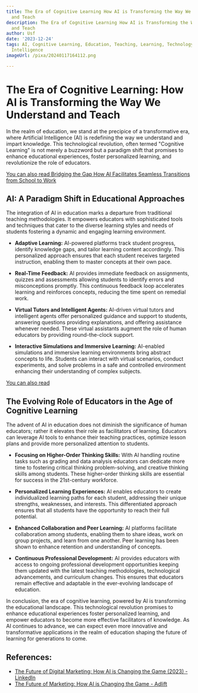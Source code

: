 ```yaml
---
title: The Era of Cognitive Learning How AI is Transforming the Way We Understand
  and Teach
description: The Era of Cognitive Learning How AI is Transforming the Way We Understand
  and Teach
author: Usf
date: '2023-12-24'
tags: AI, Cognitive Learning, Education, Teaching, Learning, Technology, Artificial
  Intelligence
imageUrl: /pixa/20240117164112.png

---
```

# The Era of Cognitive Learning:  How AI is Transforming the Way We Understand and Teach

In the realm of education,  we stand at the precipice  of a transformative era, where Artificial Intelligence  (AI)  is redefining the way we  understand and  impart  knowledge. This technological revolution, often termed "Cognitive Learning" is not merely a buzzword but a paradigm  shift that promises to enhance educational experiences, foster  personalized learning, and revolutionize  the role of educators.

[You can also read Bridging the Gap How AI Facilitates Seamless Transitions from School to Work](Bridging%20the%20Gap%20How%20AI%20Facilitates%20Seamless%20Transitions%20from%20School%20to%20Work)


## AI: A Paradigm Shift in  Educational Approaches

The integration  of AI in education marks a departure from  traditional  teaching methodologies. It empowers educators with sophisticated tools and techniques that cater to the  diverse learning styles and needs of students fostering a dynamic and engaging learning environment.

-  **Adaptive Learning:** AI-powered platforms track student  progress, identify knowledge gaps, and tailor learning content accordingly. This personalized approach ensures that  each student receives targeted instruction, enabling them to master  concepts at  their own  pace.

- **Real-Time Feedback:** AI provides  immediate feedback on assignments, quizzes and assessments allowing students  to identify errors  and misconceptions promptly. This  continuous feedback loop accelerates learning and reinforces concepts, reducing the time spent on remedial work.

- **Virtual Tutors and Intelligent Agents:** AI-driven virtual tutors and intelligent agents offer personalized guidance  and support to  students, answering questions providing  explanations, and offering  assistance whenever needed. These virtual assistants augment the role of human educators by providing round-the-clock  support.

- **Interactive Simulations and Immersive Learning:** AI-enabled simulations and immersive learning  environments  bring abstract concepts to life. Students can interact with virtual scenarios,  conduct experiments, and solve problems in  a safe and controlled environment enhancing their understanding of complex  subjects.

[You can also read ]()


## The Evolving Role of Educators in the Age of Cognitive Learning

The advent of AI in education does not diminish the significance of human  educators; rather it elevates their role as facilitators of  learning. Educators can leverage AI tools to enhance their teaching practices, optimize lesson plans and provide more personalized attention to students.

-  **Focusing on Higher-Order Thinking Skills:** With AI handling  routine  tasks such as grading and data analysis educators can dedicate more time to fostering critical thinking problem-solving, and creative thinking skills among students. These higher-order  thinking skills are  essential for success in the 21st-century workforce.

- **Personalized Learning  Experiences:** AI enables educators to create individualized learning paths for each student, addressing their unique  strengths, weaknesses, and interests. This differentiated approach ensures that all  students have the opportunity to reach their full potential.

- **Enhanced Collaboration and Peer Learning:** AI platforms facilitate collaboration among students, enabling them to share ideas,  work on group  projects,  and learn from one another. Peer  learning has been shown to enhance retention and understanding of concepts.

- **Continuous Professional Development:** AI provides educators with access to ongoing professional development opportunities keeping them updated with the latest teaching methodologies, technological advancements, and curriculum changes. This  ensures that educators remain effective and adaptable in the ever-evolving landscape of education.

In conclusion, the era of cognitive learning, powered by AI is transforming the educational landscape. This technological revolution promises to enhance educational  experiences foster personalized learning, and empower educators to become more effective facilitators of knowledge. As AI continues to advance, we can  expect even  more innovative and transformative applications in the realm of education shaping the future of learning  for generations to come.

## References:
- [The Future of Digital Marketing: How AI is Changing the Game (2023) - LinkedIn](https://www.linkedin.com/pulse/future-digital-marketing-how-ai-changing-game-abubakr-akhtar)
- [The Future of Marketing: How AI is Changing the Game - Adlift](https://www.adlift.com/blog/the-future-of-marketing-how-ai-is-changing-the-game/s/)
